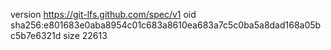version https://git-lfs.github.com/spec/v1
oid sha256:e801683e0aba8954c01c683a8610ea683a7c5c0ba5a8dad168a05bc5b7e6321d
size 22613
